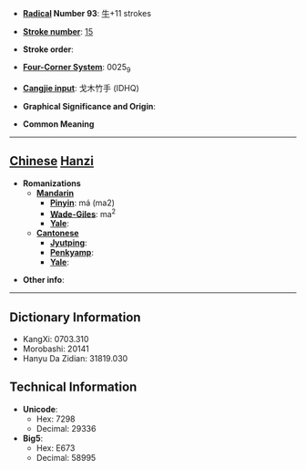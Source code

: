 * '''[[Wiktionary:Chinese radical index| Radical]] Number 93''': [[Wiktionary:Chinese radical index 牛|牛]]+11 strokes

* '''[[Wiktionary:Chinese total strokes index|Stroke number]]''': [[Wiktionary:Chinese total strokes index 15|15]]

* '''Stroke order''': 

* '''[[Wiktionary:Chinese four corner index|Four-Corner System]]''': 0025<sub>9</sub>

* '''[[Wiktionary:Chinese Cangjie index|Cangjie input]]''': 戈木竹手 (IDHQ)

* '''Graphical Significance and Origin''': 

* '''Common Meaning'''

----

== [[Chinese]] [[Hanzi]] ==

* '''Romanizations'''
** '''[[Mandarin]]'''
*** '''[[Pinyin]]''': má (ma2)
*** '''[[Wade-Giles]]''': ma<sup>2</sup>
*** '''[[Yale]]''': 
** '''[[Cantonese]]'''
*** '''[[Jyutping]]''':
*** '''[[Penkyamp]]''': 
*** '''[[Yale]]''': 

* '''Other info''': 

----

== Dictionary Information ==

* KangXi: 0703.310
* Morobashi: 20141
* Hanyu Da Zidian: 31819.030

== Technical Information ==

* '''Unicode''':
** Hex: 7298
** Decimal: 29336
* '''Big5''':
** Hex: E673
** Decimal: 58995